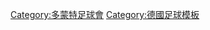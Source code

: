 {{Navbox
|name      = 普魯士多蒙特隊
|basestyle = background-color:#FFE135; color:#000000;
|title     = [[多特蒙德足球俱樂部|<span style="color: black">普魯士多蒙特</span>]]
|state     = {{{state|autocollapse}}}
|bodyclass = hlist
|above     =
* [[多蒙特足球會#歷史|<span style="color: black">歷史</span>]]
* [[Template:多蒙特球員名單|<span style="color: black">球員</span>]]
* [[:分類:多蒙特主教練|<span style="color: black">主教練</span>]]
* [[多蒙特2014年至2015年球季|<span style="color: black">現今球季</span>]]

|group1    = 球隊
|list1     =
* [[多蒙特足球會|多蒙特]]
* [[多特蒙德二队|多蒙特二隊]]
* [[:en:Borussia Dortmund Youth Academy|多蒙特青年學院]]

|group2    = 主場
|list2     =
* [[西格納伊度納公園|西格納伊度納公園球場]]
* [[:en:Stadion Rote Erde|Stadion Rote Erde]] 

|group3    = 相關條目
|list3     =
* [[魯爾區德比|魯爾區打吡]]

| below =
* {{Icon|Portal}} [[Portal:足球|<span style="color: black">Portal:足球</span>]]
* [[File:Commons-logo.svg|16px]] [[Commons:Category:Borussia Dortmund|<span style="color: black">Commons:多蒙特队</span>]]'''
}}<noinclude>
[[Category:多蒙特足球會]]
[[Category:德國足球模板]]
</noinclude>